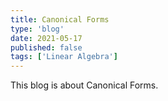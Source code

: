 ---
title: Canonical Forms
type: 'blog'
date: 2021-05-17
published: false
tags: ['Linear Algebra']
---

This blog is about Canonical Forms.
